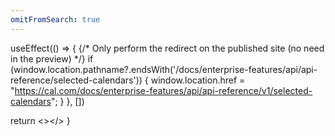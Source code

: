 ```yaml
---
omitFromSearch: true
---
```



  useEffect(() => {
    {/* Only perform the redirect on the published site (no need in the preview) */}
    if (window.location.pathname?.endsWith('/docs/enterprise-features/api/api-reference/selected-calendars')) {
      window.location.href = "https://cal.com/docs/enterprise-features/api/api-reference/v1/selected-calendars";
    }
  }, [])
  
  return <></>
}

<Redirect />

